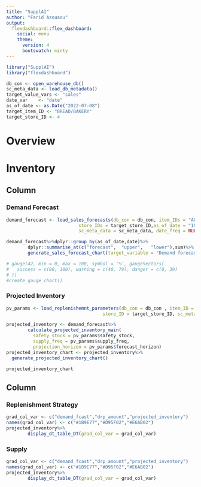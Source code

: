 ```yaml
---
title: "SupplAI"
author: "Farid Azouaou"
output: 
  flexdashboard::flex_dashboard:
    social: menu
    theme: 
      version: 4
      bootswatch: minty
---
```


```r
library("SupplAI")
library("flexdashboard")

db_con <- open_warehouse_db()
sc_meta_data <- load_db_metadata()
target_value_vars <- "sales"
date_var    <- "date"
as_of_date <- as.Date("2022-07-08")
target_item_ID <- "BREAD/BAKERY"
target_store_ID <- 4

```


Overview
=====================================

Inventory
=====================================  

## Column {data-width="500"}

### Demand Forecast

```r
demand_forecast <- load_sales_forecasts(db_con = db_con, item_IDs = "AUTOMOTIVE", 
                           store_IDs = target_store_ID,as_of_date = "19174",
                           sc_meta_data = sc_meta_data, date_freq = NULL, fcast_horizon =  20)

demand_forecast%>%dplyr::group_by(as_of_date,date)%>%
        dplyr::summarise_at(c("forecast",  "upper",   "lower"),sum)%>%
        generate_sales_forecast_chart(target_variable = "Demand forecast(u)")
```

```r

# gauge(42, min = 0, max = 100, symbol = '%', gaugeSectors(
#   success = c(80, 100), warning = c(40, 79), danger = c(0, 39)
# ))
#create_gauge_chart()

```

### Projected Inventory

```r
pv_params <- load_replenishemnt_parameters(db_con = db_con , item_ID = target_item_ID,
                                    store_ID = target_store_ID, sc_meta_data = sc_meta_data)

projected_inventory <- demand_forecast%>%
        calculate_projected_inventory_main(
          safety_stock = pv_params$safety_stock, 
          supply_freq = pv_params$supply_freq,
          projection_horizon = pv_params$forecast_horizon)
projected_inventory_chart <- projected_inventory%>%
  generate_projected_inventory_chart()

projected_inventory_chart

```


## Column {.tabset data-width="500"}


### Replenishment Strategy

```r

grad_col_var <- c("demand_fcast","drp_amount","projected_inventory")
names(grad_col_var) <- c("#1B9E77","#D95F02","#E6AB02")
projected_inventory%>%
        display_dt_table_DT(grad_col_var = grad_col_var)
```

### Supply 

```r

grad_col_var <- c("demand_fcast","drp_amount","projected_inventory")
names(grad_col_var) <- c("#1B9E77","#D95F02","#E6AB02")
projected_inventory%>%
        display_dt_table_DT(grad_col_var = grad_col_var)
```

